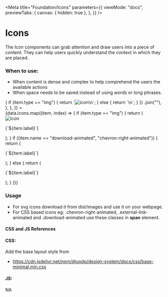 
<Meta
  title="Foundation/Icons"
  parameters={{
    viewMode: "docs",
    previewTabs: {
      canvas: { hidden: true },
    },
  }}
/>

# Icons

The Icon components can grab attention and draw users into a piece of content. They can help users quickly understand the context in which they are placed.

### When to use:

- When content is dense and complex to help comprehend the users the available actions
- When space needs to be saved instead of using words or long phrases.

<Canvas>
  <Story
    name="Icons"
    parameters={{
      viewMode: "docs",
      docs: {
        source: {
          code: data.icons
            .map((item) => {
              if (item.type == "img") {
                return `<img src="icons/${item.name}.svg" alt="icon"/>\n`;
              } else {
                return `<span class="${item.name}"></span>\n`;
              }
            })
            .join(""),
        },
      },
    }}
  >
    <div className="icons-container">
      {data.icons.map((item, index) => {
        if (item.type == "img") {
          return (
            <div key={index}>
              <img src={`icons/${item.name}.svg`} alt="icon" />
              <p>{`${item.label}`}</p>
            </div>
          );
        }
        if ((item.name == "download-animated", "chevron-right-animated")) {
          return (
            <div key={index}>
              <span className={`${item.name}`}>
                <i></i>
              </span>
              <p>{`${item.label}`}</p>
            </div>
          );
        } else {
          return (
            <div key={index}>
              <span className={`${item.name}`}></span>
              <p>{`${item.label}`}</p>
            </div>
          );
        }
      })}
    </div>
  </Story>
</Canvas>

### Usage

- For svg icons download it from dist/images and use it on your webpage.
- For CSS based icons eg: .chevron-right-animated, .external-link-animated and .download-animated use these classes in **span** element.

#### CSS and JS References

#### CSS:

Add the base layout style from

- https://cdn.jsdelivr.net/npm/@undp/design-system/docs/css/base-minimal.min.css

#### JS:

NA
